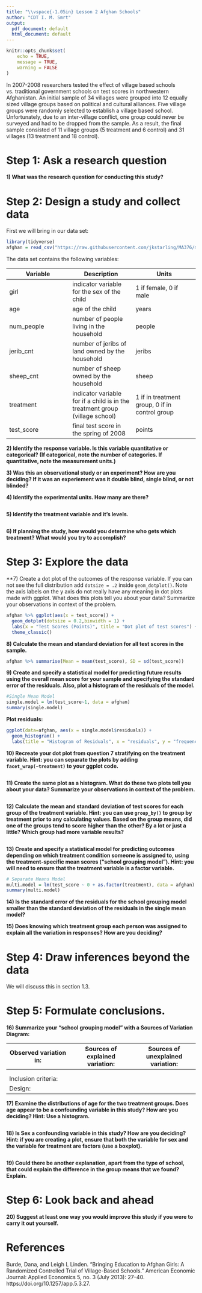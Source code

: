 ```yaml
---
title: "\\vspace{-1.05in} Lesson 2 Afghan Schools"
author: "CDT I. M. Smrt"
output:
  pdf_document: default
  html_document: default
---
```


```r
knitr::opts_chunk$set(
	echo = TRUE,
	message = TRUE,
	warning = FALSE
)
```

In 2007-2008 researchers tested the effect of village based schools vs. traditional government schools on test scores in northwestern Afghanistan. An initial sample of 34 villages were grouped into 12 equally sized village groups based on political and cultural alliances. Five village groups were randomly selected to establish a village based school.  Unfortunately, due to an inter-village conflict, one group could never be surveyed and had to be dropped from the sample. As a result, the final sample consisted of 11 village groups (5 treatment and 6 control) and 31 villages (13 treatment and 18 control).

# Step 1: Ask a research question

**1) What was the research question for conducting this study?**
\vspace{1in}



# Step 2: Design a study and collect data

First we will bring in our data set:

```r
library(tidyverse)
afghan = read_csv("https://raw.githubusercontent.com/jkstarling/MA376/main/afghan_school.csv")
```

The data set contains the following variables:

| Variable | Description | Units |
|---|---|---|
| girl | indicator variable for the sex of the child | 1 if female, 0 if male |
| age | age of the child | years |
| num_people | number of people living in the household | people |
| jerib_cnt | number of jeribs of land owned by the household | jeribs |
| sheep_cnt | number of sheep owned by the household | sheep |
| treatment | indicator variable for if a child is in the treatment group (village school) | 1 if in treatment group, 0 if in control group |
| test_score | final test score in the spring of 2008 | points |

**2) Identify the response variable. Is this variable quantitative or categorical? (If categorical, note the number of categories. If quantitative, note the measurement units.)**
\vspace{1in}


**3) Was this an observational study or an experiment? How are you deciding? If it was an experiement was it double blind, single blind, or not blinded?**
\vspace{1in}


**4) Identify the experimental units. How many are there?** 
\vspace{1in}


```r

```

**5) Identify the treatment variable and it’s levels.**
\vspace{1in}


```r

```


**6) If planning the study, how would you determine who gets which treatment? What would you try to accomplish?**
\vspace{1in}


# Step 3: Explore the data

**7) Create a dot plot of the outcomes of the response variable.  If you can not see the full distribution add `dotsize = .2` inside `geom_dotplot()`.  Note the axis labels on the y axis do not really have any meaning in dot plots made with ggplot. What does this plots tell you about your data? Summarize your observations in context of the problem.
```r
afghan %>% ggplot(aes(x = test_score)) +
  geom_dotplot(dotsize = 0.2,binwidth = 1) +
  labs(x = "Test Scores (Points)", title = "Dot plot of test scores") +
  theme_classic()
```
\vspace{1in}



**8) Calculate the mean and standard deviation for all test scores in the sample.**

```r
afghan %>% summarise(Mean = mean(test_score), SD = sd(test_score))
```
\vspace{1in}


**9) Create and specify a statistical model for predicting future results using the overall mean score for your sample and specifying the standard error of the residuals. Also, plot a histogram of the residuals of the model. **

```r
#Single Mean Model
single.model = lm(test_score~1, data = afghan)
summary(single.model)
```
\vspace{1in}


**Plot residuals:**
```r
ggplot(data=afghan, aes(x = single.model$residuals)) +
  geom_histogram() +
  labs(title = "Histogram of Residuals", x = "residuals", y = "frequency")
```


**10) Recreate your dot plot from question 7 stratifying on the treatment variable. Hint: you can separate the plots by adding `facet_wrap(~treatment)` to your ggplot code.**  

```r

```
\vspace{1in}

**11) Create the same plot as a histogram.  What do these two plots tell you about your data? Summarize your observations in context of the problem.**
```r

```
\vspace{1in}

 

**12) Calculate the mean and standard deviation of test scores for each group of the treatment variable.  Hint: you can use `group_by()` to group by treatment prior to any calculating values. Based on the group means, did one of the  groups tend to score higher than the other? By a lot or just a little? Which  group had more variable results?** 

```r

```
\vspace{1in}



**13) Create and specify a statistical model for predicting outcomes depending on which treatment condition someone is assigned to, using the treatment-specific mean scores (“school grouping model”). Hint: you will need to ensure that the treatment variable is a factor variable.**

```r
# Separate Means Model
multi.model = lm(test_score ~ 0 + as.factor(treatment), data = afghan)
summary(multi.model)
```
\vspace{1in}



**14) Is the standard error of the residuals for the school grouping model smaller than the standard deviation of the residuals in the single mean model?**
\vspace{1in}


**15) Does knowing which treatment group each person was assigned to explain all the variation in responses? How are you deciding?**
\vspace{1in}


# Step 4: Draw inferences beyond the data

We will discuss this in section 1.3.

# Step 5: Formulate conclusions.

**16) Summarize your “school grouping model” with a Sources of Variation Diagram:**

| Observed variation in: | Sources of explained variation: | Sources of unexplained variation: |
|--|--|--|
|  |  |  |
| | |  |
| Inclusion criteria: | |  |
| Design: | |  |

**17) Examine the distributions of age for the two treatment groups. Does age appear to be a confounding variable in this study? How are you deciding? Hint: Use a histogram.**

```r

```
\vspace{1in}




**18) Is Sex a confounding variable in this study? How are you deciding? Hint: if you are creating a plot, ensure that both the variable for sex and the variable for treatment are factors (use a boxplot).**

```r

```
\vspace{1in}



**19) Could there be another explanation, apart from the type of school, that could explain the difference in the group means that we found? Explain.**
\vspace{1in}



# Step 6: Look back and ahead

**20) Suggest at least one way you would improve this study if you were to carry it out yourself.**
\vspace{1in}




# References

Burde, Dana, and Leigh L Linden. “Bringing Education to Afghan Girls: A Randomized Controlled Trial of Village-Based Schools.” American Economic Journal: Applied Economics 5, no. 3 (July 2013): 27–40. https://doi.org/10.1257/app.5.3.27.